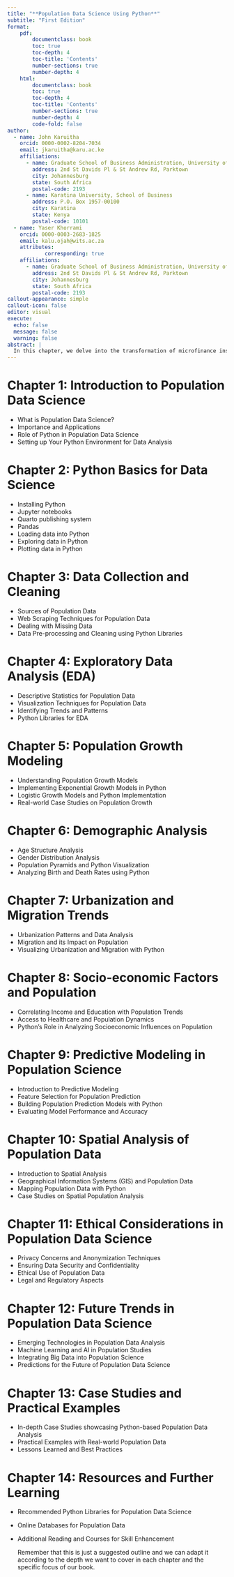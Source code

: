 ```yaml
---
title: "**Population Data Science Using Python**"
subtitle: "First Edition"
format: 
    pdf:
        documentclass: book
        toc: true
        toc-depth: 4
        toc-title: 'Contents'
        number-sections: true
        number-depth: 4
    html:
        documentclass: book
        toc: true
        toc-depth: 4
        toc-title: 'Contents'
        number-sections: true
        number-depth: 4
        code-fold: false
author:
  - name: John Karuitha
    orcid: 0000-0002-8204-7034
    email: jkaruitha@karu.ac.ke
    affiliations:
      - name: Graduate School of Business Administration, University of the Witwatersrand
        address: 2nd St Davids Pl & St Andrew Rd, Parktown
        city: Johannesburg
        state: South Africa
        postal-code: 2193
      - name: Karatina University, School of Business
        address: P.O. Box 1957-00100
        city: Karatina
        state: Kenya
        postal-code: 10101
  - name: Yaser Khorrami
    orcid: 0000-0003-2683-1825
    email: kalu.ojah@wits.ac.za
    attributes:
            corresponding: true
    affiliations:
      - name: Graduate School of Business Administration, University of the Witwatersrand
        address: 2nd St Davids Pl & St Andrew Rd, Parktown
        city: Johannesburg
        state: South Africa
        postal-code: 2193
callout-appearance: simple
callout-icon: false
editor: visual
execute: 
  echo: false
  message: false
  warning: false
abstract: |
  In this chapter, we delve into the transformation of microfinance institutions in Africa and its ramifications for the future of banking. The transition of Microfinance Institutions from the non-profit NGO model to the commercial model, along with the entry of Fintech firms and telecommunication companies into the financial sector, poses a significant threat to the conventional banking model. This shift results in market segmentation, leading to heightened competition in the middle and lower segments. Consequently, this competition holds the potential to enhance financial services for those who have been excluded from the system. Moreover, we anticipate a surge in collaboration between microfinance institutions and traditional banks, and even the possibility of commercial banks acquiring microfinance institutions. To tap into the microfinance market, commercial banks are likely to augment their risk assessment criteria by embracing techniques such as group lending. This evolving banking landscape aligns with the Sustainable Development Goals (SDGs). However, it is imperative to reevaluate the regulatory framework to adapt to the rapidly evolving banking architecture.
---
```


\newpage

# **Chapter 1: Introduction to Population Data Science**

-   What is Population Data Science?
-   Importance and Applications
-   Role of Python in Population Data Science
-   Setting up Your Python Environment for Data Analysis

# **Chapter 2: Python Basics for Data Science**

-   Installing Python
-   Jupyter notebooks
-   Quarto publishing system
-   Pandas
-   Loading data into Python
-   Exploring data in Python
-   Plotting data in Python

# **Chapter 3: Data Collection and Cleaning**

-   Sources of Population Data
-   Web Scraping Techniques for Population Data
-   Dealing with Missing Data
-   Data Pre-processing and Cleaning using Python Libraries

# **Chapter 4: Exploratory Data Analysis (EDA)**

-   Descriptive Statistics for Population Data
-   Visualization Techniques for Population Data
-   Identifying Trends and Patterns
-   Python Libraries for EDA

# **Chapter 5: Population Growth Modeling**

-   Understanding Population Growth Models
-   Implementing Exponential Growth Models in Python
-   Logistic Growth Models and Python Implementation
-   Real-world Case Studies on Population Growth

# **Chapter 6: Demographic Analysis**

-   Age Structure Analysis
-   Gender Distribution Analysis
-   Population Pyramids and Python Visualization
-   Analyzing Birth and Death Rates using Python

# **Chapter 7: Urbanization and Migration Trends**

-   Urbanization Patterns and Data Analysis
-   Migration and its Impact on Population
-   Visualizing Urbanization and Migration with Python

# **Chapter 8: Socio-economic Factors and Population**

-   Correlating Income and Education with Population Trends
-   Access to Healthcare and Population Dynamics
-   Python's Role in Analyzing Socioeconomic Influences on Population

# **Chapter 9: Predictive Modeling in Population Science**

-   Introduction to Predictive Modeling
-   Feature Selection for Population Prediction
-   Building Population Prediction Models with Python
-   Evaluating Model Performance and Accuracy

# **Chapter 10: Spatial Analysis of Population Data**

-   Introduction to Spatial Analysis
-   Geographical Information Systems (GIS) and Population Data
-   Mapping Population Data with Python
-   Case Studies on Spatial Population Analysis

# **Chapter 11: Ethical Considerations in Population Data Science**

-   Privacy Concerns and Anonymization Techniques
-   Ensuring Data Security and Confidentiality
-   Ethical Use of Population Data
-   Legal and Regulatory Aspects

# **Chapter 12: Future Trends in Population Data Science**

-   Emerging Technologies in Population Data Analysis
-   Machine Learning and AI in Population Studies
-   Integrating Big Data into Population Science
-   Predictions for the Future of Population Data Science

# **Chapter 13: Case Studies and Practical Examples**

-   In-depth Case Studies showcasing Python-based Population Data Analysis
-   Practical Examples with Real-world Population Data
-   Lessons Learned and Best Practices

# **Chapter 14: Resources and Further Learning**

-   Recommended Python Libraries for Population Data Science

-   Online Databases for Population Data

-   Additional Reading and Courses for Skill Enhancement

    Remember that this is just a suggested outline and we can adapt it according to the depth we want to cover in each chapter and the specific focus of our book.

